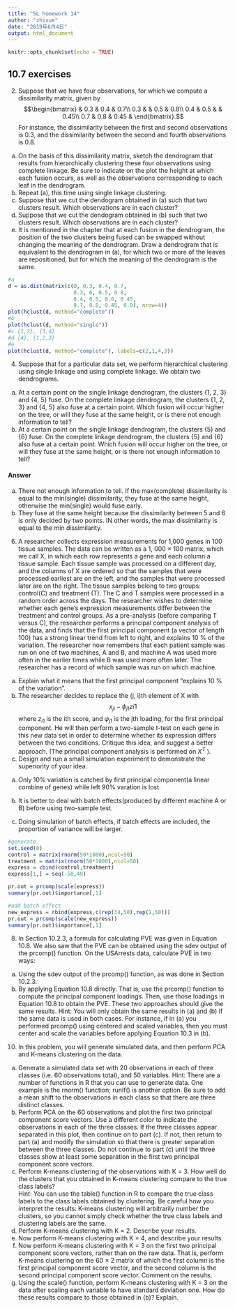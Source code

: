 ---
title: "SL homework 14"
author: "zhixue"
date: "2019年6月4日"
output: html_document
---

```{r setup, include=FALSE}
knitr::opts_chunk$set(echo = TRUE)
```

## 10.7 exercises
2. Suppose that we have four observations, for which we compute a
dissimilarity matrix, given by
$$\begin{bmatrix}
 & 0.3 & 0.4 & 0.7\\ 
0.3 &  & 0.5 & 0.8\\ 
0.4 & 0.5 &  & 0.45\\ 
0.7 & 0.8 & 0.45 & 
\end{bmatrix}.$$
For instance, the dissimilarity between the first and second observations
is 0.3, and the dissimilarity between the second and fourth
observations is 0.8.  
(a) On the basis of this dissimilarity matrix, sketch the dendrogram
that results from hierarchically clustering these four observations
using complete linkage. Be sure to indicate on the plot the
height at which each fusion occurs, as well as the observations
corresponding to each leaf in the dendrogram.  
(b) Repeat (a), this time using single linkage clustering.  
(c) Suppose that we cut the dendogram obtained in (a) such that
two clusters result. Which observations are in each cluster?  
(d) Suppose that we cut the dendogram obtained in (b) such that
two clusters result. Which observations are in each cluster?  
(e) It is mentioned in the chapter that at each fusion in the dendrogram,
the position of the two clusters being fused can be
swapped without changing the meaning of the dendrogram. Draw
a dendrogram that is equivalent to the dendrogram in (a), for
which two or more of the leaves are repositioned, but for which
the meaning of the dendrogram is the same.

```{r 10.2}
#a
d = as.dist(matrix(c(0, 0.3, 0.4, 0.7, 
                     0.3, 0, 0.5, 0.8,
                     0.4, 0.5, 0.0, 0.45,
                     0.7, 0.8, 0.45, 0.0), nrow=4))
plot(hclust(d, method="complete"))
#b
plot(hclust(d, method="single"))
#c {1,2}, {3,4}
#d {4}, {1,2,3}
#e
plot(hclust(d, method="complete"), labels=c(2,1,4,3))
```



4. Suppose that for a particular data set, we perform hierarchical clustering
using single linkage and using complete linkage. We obtain two
dendrograms.  
(a) At a certain point on the single linkage dendrogram, the clusters
{1, 2, 3} and {4, 5} fuse. On the complete linkage dendrogram,
the clusters {1, 2, 3} and {4, 5} also fuse at a certain point.
Which fusion will occur higher on the tree, or will they fuse at
the same height, or is there not enough information to tell?  
(b) At a certain point on the single linkage dendrogram, the clusters
{5} and {6} fuse. On the complete linkage dendrogram, the clusters
{5} and {6} also fuse at a certain point. Which fusion will
occur higher on the tree, or will they fuse at the same height, or
is there not enough information to tell?

#### Answer
a. There not enough information to tell. If the max(complete) dissimilarity is equal to the min(single) dissimilarity, they fuse at the same height, otherwise the min(single) would fuse early.  
b. They fuse at the same height because the dissimilarity between 5 and 6 is only decided by two points. IN other words, the max dissimilarity is equal to the min dissimilarity.




6. A researcher collects expression measurements for 1,000 genes in 100
tissue samples. The data can be written as a 1, 000 × 100 matrix,
which we call X, in which each row represents a gene and each column
a tissue sample. Each tissue sample was processed on a different
day, and the columns of X are ordered so that the samples that were
processed earliest are on the left, and the samples that were processed
later are on the right. The tissue samples belong to two groups: control(C) and treatment (T). The C and T samples were processed
in a random order across the days. The researcher wishes to determine
whether each gene’s expression measurements differ between the
treatment and control groups.
As a pre-analysis (before comparing T versus C), the researcher performs
a principal component analysis of the data, and finds that the
first principal component (a vector of length 100) has a strong linear
trend from left to right, and explains 10 % of the variation. The researcher
now remembers that each patient sample was run on one of
two machines, A and B, and machine A was used more often in the
earlier times while B was used more often later. The researcher has
a record of which sample was run on which machine.  
(a) Explain what it means that the first principal component “explains
10 % of the variation”.  
(b) The researcher decides to replace the (j, i)th element of X with
$$x_{ji}-\phi_{j1}z{i1}$$
where $z_{i1}$ is the ith score, and $φ_{j1}$ is the jth loading, for the first
principal component. He will then perform a two-sample t-test
on each gene in this new data set in order to determine whether
its expression differs between the two conditions. Critique this
idea, and suggest a better approach. (The principal component
analysis is performed on $X^T$ ).  
(c) Design and run a small simulation experiment to demonstrate
the superiority of your idea.  

a. Only 10% variation is catched by first principal component(a linear combine of genes) while left 90% varation is lost.

b. It is better to deal with batch effects(produced by different machine A or B) before using two-sample test.

c. Doing simulation of batch effects, if batch effects are included, the proportion of variance will be larger.
```{r 10.6}
#generate
set.seed(0)
control = matrix(rnorm(50*1000),ncol=50)
treatment = matrix(rnorm(50*1000),ncol=50)
express = cbind(control,treatment)
express[1,] = seq(-50,49)

pr.out = prcomp(scale(express))
summary(pr.out)$importance[,1]

#add batch effect
new_express = rbind(express,c(rep(34,50),rep(1,50)))
pr.out = prcomp(scale(new_express))
summary(pr.out)$importance[,1]
```


8. In Section 10.2.3, a formula for calculating PVE was given in Equation
10.8. We also saw that the PVE can be obtained using the sdev
output of the prcomp() function.
On the USArrests data, calculate PVE in two ways:
(a) Using the sdev output of the prcomp() function, as was done in
Section 10.2.3.
(b) By applying Equation 10.8 directly. That is, use the prcomp()
function to compute the principal component loadings. Then,
use those loadings in Equation 10.8 to obtain the PVE.
These two approaches should give the same results.
Hint: You will only obtain the same results in (a) and (b) if the same
data is used in both cases. For instance, if in (a) you performed
prcomp() using centered and scaled variables, then you must center
and scale the variables before applying Equation 10.3 in (b).



10. In this problem, you will generate simulated data, and then perform
PCA and K-means clustering on the data.  
(a) Generate a simulated data set with 20 observations in each of
three classes (i.e. 60 observations total), and 50 variables.
Hint: There are a number of functions in R that you can use to
generate data. One example is the rnorm() function; runif() is
another option. Be sure to add a mean shift to the observations
in each class so that there are three distinct classes.  
(b) Perform PCA on the 60 observations and plot the first two principal
component score vectors. Use a different color to indicate
the observations in each of the three classes. If the three classes
appear separated in this plot, then continue on to part (c). If
not, then return to part (a) and modify the simulation so that
there is greater separation between the three classes. Do not
continue to part (c) until the three classes show at least some
separation in the first two principal component score vectors.  
(c) Perform K-means clustering of the observations with K = 3.
How well do the clusters that you obtained in K-means clustering
compare to the true class labels?  
Hint: You can use the table() function in R to compare the true
class labels to the class labels obtained by clustering. Be careful
how you interpret the results: K-means clustering will arbitrarily
number the clusters, so you cannot simply check whether the true
class labels and clustering labels are the same.
(d) Perform K-means clustering with K = 2. Describe your results.
(e) Now perform K-means clustering with K = 4, and describe your
results.  
(f) Now perform K-means clustering with K = 3 on the first two
principal component score vectors, rather than on the raw data.
That is, perform K-means clustering on the 60 × 2 matrix of
which the first column is the first principal component score
vector, and the second column is the second principal component
score vector. Comment on the results.  
(g) Using the scale() function, perform K-means clustering with
K = 3 on the data after scaling each variable to have standard
deviation one. How do these results compare to those obtained
in (b)? Explain.

